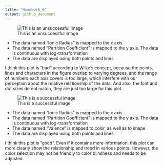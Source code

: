 ```yaml
---
title: "Homework_6"
output: github_document
---
```


![This is an unsuccessful image](hw_06_img_bad.png)

* The data named "Ionic Radius" is mapped to the x axis
* The data named "Partition Coefficient" is mapped to the y axis. The data is continuous with log-transformation
* The data are displayed using both points and lines

I think this plot is “bad” according to Wilke's concept, because the points, lines and characters in the figure overlap to varying degrees, and the range of numbers each axis covers is too large, which interfere with our perception about the relative relationship of the data. And also, the font and dot sizes do not match, they are just too large for this plot.


![This is a successful image](hw_06_img_good.png)   

* The data named "Ionic Radius" is mapped to the x axis
* The data named "Partition Coefficient" is mapped to the y axis. The data is continuous with log-transformation
* The data named "Valence" is mapped to color, as well as to shape
* The data are displayed using both points and lines

I think this plot is “good". Even if it contains more information, this plot can more clearly show the relationship and trend in various points. However, the color selection may not be friendly to color blindness and needs to be adjusted.
